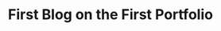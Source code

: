 ---
title: "First Blog on the First Portfolio"
description: "Every developer needs a portfolio, regardless of your tech stack. So I went ahead and did one of my own..."
postedOn: February 21, 2025
slug: my-first-post
image:
---